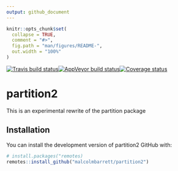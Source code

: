 ```yaml
---
output: github_document
---
```


<!-- README.md is generated from README.Rmd. Please edit that file -->

```r
knitr::opts_chunk$set(
  collapse = TRUE,
  comment = "#>",
  fig.path = "man/figures/README-",
  out.width = "100%"
)
```
[![Travis build status](https://travis-ci.org/malcolmbarrett/partition2.svg?branch=master)](https://travis-ci.org/malcolmbarrett/partition2)[![AppVeyor build status](https://ci.appveyor.com/api/projects/status/github/malcolmbarrett/partition2?branch=master&svg=true)](https://ci.appveyor.com/project/malcolmbarrett/partition2)[![Coverage status](https://codecov.io/gh/malcolmbarrett/partition2/branch/master/graph/badge.svg)](https://codecov.io/github/malcolmbarrett/partition2?branch=master)

# partition2

This is an experimental rewrite of the partition package

## Installation

You can install the development version of partition2 GitHub with:

``` r
# install.packages("remotes)
remotes::install_github("malcolmbarrett/partition2")
```
